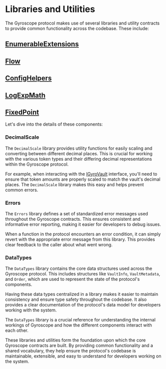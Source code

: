 
# Libraries and Utilities

The Gyroscope protocol makes use of several libraries and utility contracts to provide common functionality across the codebase. These include:

## [EnumerableExtensions](/libraries-utilities/enumerable-extensions)
## [Flow](/libraries-utilities/flow)
## [ConfigHelpers](/libraries-utilities/config-helpers)
## [LogExpMath](/libraries-utilities/logexp-math)
## [FixedPoint](/libraries-utilities/fixed-point)

Let's dive into the details of these components:

### DecimalScale
The `DecimalScale` library provides utility functions for easily scaling and converting between different decimal places. This is crucial for working with the various token types and their differing decimal representations within the Gyroscope protocol.

For example, when interacting with the [IGyroVault](/core-contracts/igyro-vault) interface, you'll need to ensure that token amounts are properly scaled to match the vault's decimal places. The `DecimalScale` library makes this easy and helps prevent common errors.

### Errors
The `Errors` library defines a set of standardized error messages used throughout the Gyroscope contracts. This ensures consistent and informative error reporting, making it easier for developers to debug issues.

When a function in the protocol encounters an error condition, it can simply revert with the appropriate error message from this library. This provides clear feedback to the caller about what went wrong.

### DataTypes
The `DataTypes` library contains the core data structures used across the Gyroscope protocol. This includes structures like `VaultInfo`, `VaultMetadata`, and `Order`, which are used to represent the state of the protocol's components.

Having these data types centralized in a library makes it easier to maintain consistency and ensure type safety throughout the codebase. It also provides a clear documentation of the protocol's data model for developers working with the system.

The `DataTypes` library is a crucial reference for understanding the internal workings of Gyroscope and how the different components interact with each other.

These libraries and utilities form the foundation upon which the core Gyroscope contracts are built. By providing common functionality and a shared vocabulary, they help ensure the protocol's codebase is maintainable, extensible, and easy to understand for developers working on the system.